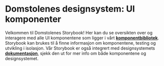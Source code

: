 
<Meta title="Design system/Introduction" />

<style>{`
  *::selection {
    color: var(--dds-color-neutrals-gray-9);
    background-color: var(--dds-color-tertiary-lightest);
  }
  .sbdocs {
    font-family: var(--dds-font-heading-sans-06-font-family);
  }
  .sbdocs-content {
    max-width: 600px;
  }
  .sbdocs-a {
    color: var(--dds-color-interactive-base);
    text-decoration: underline;
  }
  .sbdocs-a:hover {
    color: var(--dds-color-interactive-dark);
  }
  .sbdocs-h1 {
   font-size: var(--dds-font-heading-sans-06-font-size);
  font-weight: var(--dds-font-heading-sans-06-font-weight);
  letter-spacing: var(--dds-font-heading-sans-06-letter-spacing);
  line-height: var(--dds-font-heading-sans-06-line-height);
  }
  .sbdocs-p {
   font-size: var(--dds-font-body-sans-02-font-size);
  font-weight: var(--dds-font-body-sans-02-font-weight);
  letter-spacing: var(--dds-font-body-sans-02-letter-spacing);
  line-height: var(--dds-font-body-sans-02-line-height);
  }

`}</style>

# Domstolenes designsystem: UI komponenter

Velkommen til Domstolenes Storybook! Her kan du se oversikten over og interagere med alle UI komponentene som ligger i vårt [**komponentbibliotek**](https://www.npmjs.com/org/norges-domstoler/dds-components).
Storybook kan brukes til å finne informasjon om komponentene, testing og utvikling i isolasjon.
Vår Storybook er også integrert med designsystemets [**dokumentasjon**](https://design.domstol.no/), sjekk den ut for mer info om både komponentene og designsystemet.
